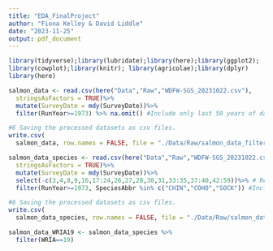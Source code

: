 ```yaml
---
title: "EDA_FinalProject"
author: "Fiona Kelley & David Liddle"
date: "2023-11-25"
output: pdf_document
---
```


```r

library(tidyverse);library(lubridate);library(here);library(ggplot2);
library(cowplot);library(knitr); library(agricolae);library(dplyr)
library(here)

```

```r
salmon_data <- read.csv(here("Data","Raw","WDFW-SGS_20231022.csv"),
  stringsAsFactors = TRUE)%>% 
  mutate(SurveyDate = mdy(SurveyDate))%>%
  filter(RunYear>=1973) %>% na.omit() #Include only last 50 years of data
```

```r
#6 Saving the processed datasets as csv files. 
write.csv(
  salmon_data, row.names = FALSE, file = "./Data/Raw/salmon_data_filtered.csv")
```

```r
salmon_data_species <- read.csv(here("Data","Raw","WDFW-SGS_20231022.csv"),
  stringsAsFactors = TRUE)%>% 
  mutate(SurveyDate = mdy(SurveyDate))%>%
  select(-c(3,4,8,9,16,17:24,26,27,28,30,31,33:35,37:40,42:59))%>% # Remove unnecessary columns
  filter(RunYear>=1973, SpeciesAbbr %in% c("CHIN","COHO","SOCK")) #Include only last 50 years of data and salmon species of Interest
```

```r
#6 Saving the processed datasets as csv files. 
write.csv(
  salmon_data_species, row.names = FALSE, file = "./Data/Raw/salmon_data_species.csv")
```

```r
salmon_data_WRIA19 <- salmon_data_species %>%
  filter(WRIA==19)
```

